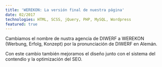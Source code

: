 ```yaml
---
title: 'WEREKON: La versión final de nuestra página'
date: 02/2017
technologies: HTML, SCSS, jQuery, PHP, MySQL, Wordpress
featured: true
---
```



Cambiamos el nombre de nustra agencia de DIWERF a WEREKON (Werbung, Erfolg, Konzept) por la pronunciación de DIWERF en Alemán.

Con este cambio también mejoramos el diseño junto con el sistema del contendio y la optimización del SEO. 
